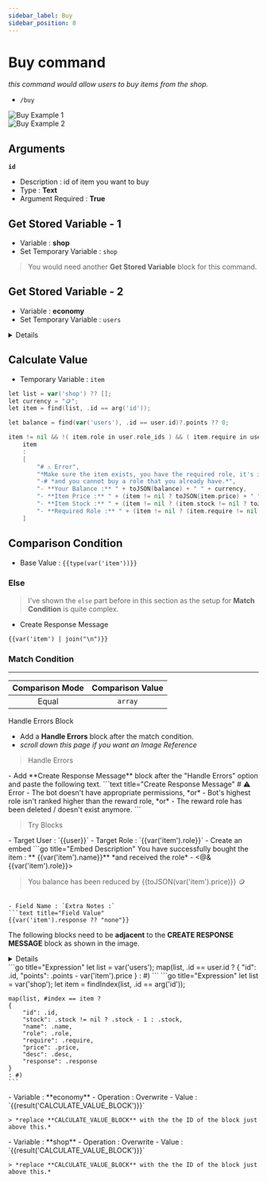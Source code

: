 ```yaml
---
sidebar_label: Buy
sidebar_position: 8
---
```



# Buy command

*this command would allow users to buy items from the shop.*
- `/buy`

![Buy Example 1](../../static/flows/eco/buy1.png)  
![Buy Example 2](../../static/flows/eco/buy2.png)  

## Arguments
**`id`**
- Description : id of item you want to buy
- Type : **Text**
- Argument Required : **True** <On className="inline-svg"/>

## Get Stored Variable - 1
- Variable : **shop**
- Set Temporary Variable : `shop`

> You would need another **Get Stored Variable** block for this command.

## Get Stored Variable - 2
- Variable : **economy**
- Set Temporary Variable : `users`

<Details summary="Image Reference">
  ![Flow Image Reference](../../static/flows/eco/buy_ref.png)
</Details>

## Calculate Value
- Temporary Variable : `item`
```go title="Expression"
let list = var('shop') ?? [];
let currency = "🪙";
let item = find(list, .id == arg('id'));

let balance = find(var('users'), .id == user.id)?.points ?? 0;

item != nil && !( item.role in user.role_ids ) && ( item.require in user.role_ids || item.require == nil ) && ( item.stock == nil || item.stock > 0 ) && balance >= item.price ?
	item
    :
    [
		"# ⚠️ Error",
		"*Make sure the item exists, you have the required role, it's in stock, and you have enough points*",
		"-# *and you cannot buy a role that you already have.*",
		"- **Your Balance :** " + toJSON(balance) + " " + currency,
		"- **Item Price :** " + (item != nil ? toJSON(item.price) + " " + currency : "N/A"),
		"- **Item Stock :** " + (item != nil ? (item.stock != nil ? toJSON(item.stock) : "Unlimited") : "N/A"),
		"- **Required Role :** " + (item != nil ? (item.require != nil ? "<@&" + item.require + ">" : "None") : "N/A"),
	]
```

## Comparison Condition
- Base Value : `{{type(var('item'))}}`

### Else

> I've shown the `else` part before in this section as the setup for **Match Condition** is quite complex.

- Create Response Message

```text title="Response Message"
{{var('item') | join("\n")}}
```

### Match Condition
---

| Comparison Mode | Comparison Value |
| :---: | :---: |
| Equal | `array` |

<Heading as="h2">Handle Errors Block</Heading>

- Add a **Handle Errors** block after the match condition. 
- *scroll down this page if you want an Image Reference*

> <Heading as="h3">Handle Errors</Heading>

<Admonition type="danger" icon="⚠️" title="Error Response Message">
- Add **Create Response Message** block after the "Handle Errors" option and paste the following text.
```text title="Create Response Message"
# ⚠️ Error
- The bot doesn't have appropriate permissions, *or*
- Bot's highest role isn't ranked higher than the reward role, *or*
- The reward role has been deleted / doesn't exist anymore.
```
</Admonition>

> <Heading as="h3">Try Blocks</Heading>
<Admonition type="info" icon="🧩" title="Add Role to Member">
- Target User : `{{user}}`
- Target Role : `{{var('item').role}}`
</Admonition>

<Admonition type="info" icon="💬" title="Create Response Message">
- Create an embed
```go title="Embed Description"
You have successfully bought the item : ** {{var('item').name}}**
*and received the role* - <@&{{var('item').role}}>

> You balance has been reduced by {{toJSON(var('item').price)}} 🪙
```

- Field Name : `Extra Notes :`
```text title="Field Value"
{{var('item').response ?? "none"}}
```
</Admonition>

<Admonition type="info" icon="🛍️" title="Updating item stock and member balance">

The following blocks need to be **adjacent** to the **CREATE RESPONSE MESSAGE** block as shown in the image. 
<Details summary="Image Reference">
![try blocks](../../static/flows/eco/buy_explain.png)
</Details>

<Admonition type="note" icon="🧮" title="Calculate Value blocks">
<Tabs groupId="storedVariable">
  <TabItem value="user" label="A - for member balance" default>
    ```go title="Expression"
    let list = var('users');
    map(list, .id == user.id ? 
    {
      "id": .id,
      "points": .points - var('item').price
    } : #)
    ```
  </TabItem>
  <TabItem value="shop" label="B - for item stock">
    ```go title="Expression"
    let list = var('shop');
    let item = findIndex(list, .id == arg('id'));
    
    map(list, #index == item ?
    {
        "id": .id,
        "stock": .stock != nil ? .stock - 1 : .stock,
        "name": .name,
        "role": .role,
        "require": .require,
        "price": .price,
        "desc": .desc,
        "response": .response
    }
    : #)
    ```
  </TabItem>
</Tabs>
</Admonition>

<Admonition type="note" icon="📝" title="Set Stored Variable blocks">
<Tabs groupId="storedVariable">
  <TabItem value="user" label="A - for member balance" default>
    - Variable : **economy**
    - Operation : Overwrite
    - Value : `{{result('CALCULATE_VALUE_BLOCK')}}`

    > *replace **CALCULATE_VALUE_BLOCK** with the the ID of the block just above this.*
  </TabItem>
  <TabItem value="shop" label="B - for item stock">
    - Variable : **shop**
    - Operation : Overwrite
    - Value : `{{result('CALCULATE_VALUE_BLOCK')}}`

    > *replace **CALCULATE_VALUE_BLOCK** with the the ID of the block just above this.*
  </TabItem>
</Tabs>
</Admonition>
</Admonition>